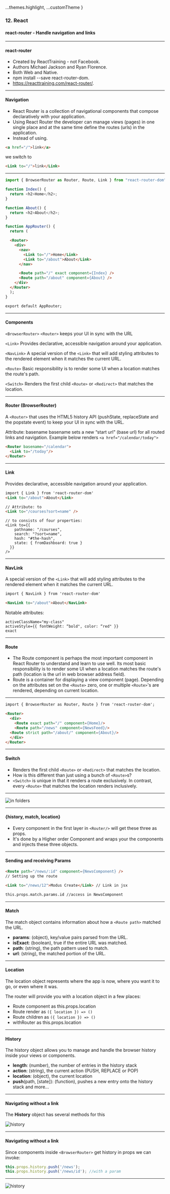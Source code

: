 
  ...themes.highlight,
  ...customTheme
}


### 12. React
#### react-router - Handle navigation and links


---

#### react-router

* Created by ReactTraining - not Facebook.
* Authors Michael Jackson and Ryan Florence.
* Both Web and Native.
* npm install --save react-router-dom.
* <a href="https://reacttraining.com/react-router/">https://reacttraining.com/react-router/</a>.


---

#### Navigation
* React Router is a collection of navigational components that compose declaratively with your application.
* Using React Router the developer can manage views (pages) in one single place and at the same time define the routes (urls) in the application.
* Instead of using.

```HTML
<a href="/">link</a>
```
we switch to
```HTML
<Link to="/">link</Link>
```


---

```JavaScript
import { BrowserRouter as Router, Route, Link } from "react-router-dom";

function Index() {
  return <h2>Home</h2>;
}

function About() {
  return <h2>About</h2>;
}

function AppRouter() {
  return (
```
```HTML
  <Router>
    <div>
      <nav>
        <Link to="/">Home</Link>
        <Link to="/about">About</Link>
      </nav>

      <Route path="/" exact component={Index} />
      <Route path="/about" component={About} />
    </div>
  </Router>
  );
}

export default AppRouter;
```


---

#### Components

```<BrowserRouter>```
```<Router>```
keeps your UI in sync with the URL

```<Link>```
Provides declarative, accessible navigation around your application.

```<NavLink>```
A special version of the ```<Link>``` that will add styling attributes to the rendered element when it matches the current URL.

```<Route>```
Basic responsibility is to render some UI when a location matches the route's path.

```<Switch>```
Renders the first child ```<Route>``` or ```<Redirect>``` that matches the location.


---

#### Router (BrowserRouter)

A ```<Router>``` that uses the HTML5 history API (pushState, replaceState and the popstate event) to keep your UI in sync with the URL.

Attribute: basename
basename sets a new “start url" (base url) for all routed links and navigation.
Example below renders ```<a href="/calendar/today">```

```HTML
<Router basename="/calendar">
  <Link to="/today"/>
</Router>
```


---

#### Link

Provides declarative, accessible navigation around your application.

```HTML
import { Link } from 'react-router-dom'
<Link to="/about">About</Link>

// Attribute: to
<Link to="/courses?sort=name" />
```
```
// to consists of four properties:
<Link to={{
    pathname: "/courses",
    search: "?sort=name",
    hash: "#the-hash",
    state: { fromDashboard: true }
  }}
/>
```


---

#### NavLink

A special version of the ```<Link>``` that will add styling attributes to the rendered element when it matches the current URL.

```HTML
import { NavLink } from 'react-router-dom'

<NavLink to="/about">About</NavLink>
```

Notable attributes:
```
activeClassName="my-class"
activeStyle={{ fontWeight: “bold", color: “red" }}
exact
```


---

#### Route

* The Route component is perhaps the most important component in React Router to understand and learn to use well. Its most basic responsibility is to render some UI when a location matches the route's path (location is the url in web browser address field).
* Route is a container for displaying a view component (page). Depending on the attributes set on the ```<Route>``` zero, one or multiple ```<Route>```'s are rendered, depending on current location.


---

```HTML
import { BrowserRouter as Router, Route } from 'react-router-dom';

<Router>
  <div>
    <Route exact path="/" component={Home}/>
    <Route path="/news" component={NewsFeed}/>
  <Route strict path="/about/" component={About}/>
  </div>
</Router>
```


---


#### Switch
* Renders the first child ```<Route>``` or ```<Redirect>``` that matches the location.
* How is this different than just using a bunch of ```<Route>```s?
* ```<Switch>``` is unique in that it renders a route exclusively. In contrast, every ```<Route>``` that matches the location renders inclusively.
  
  

---
  
<img src={img1} alt="in folders"/>


---

#### {history, match, location}
* Every component in the first layer in ```<Router/>``` will get these three as props.
* It's done by a Higher order Component and wraps your the components and injects these three objects.


---

#### Sending and receiving Params
```HTML
<Route path="/news/:id" component={NewsComponent} />
// Setting up the route

<Link to="/news/12">Modus Create</Link> // Link in jsx

this.props.match.params.id //access in NewsComponent
```


---

#### Match
The match object contains information about how a ```<Route path>``` matched the URL.
* **params**: (object), key/value pairs parsed from the URL.
* **isExact**: (boolean), true if the entire URL was matched.
* **path**: (string), the path pattern used to match.
* **url**: (string), the matched portion of the URL.


---

#### Location
The location object represents where the app is now, where you want it to go, or even where it was.

The router will provide you with a location object in a few places:
* Route component as this.props.location
* Route render as ```({ location }) => ()```
* Route children as ```({ location }) => ()```
* withRouter as this.props.location


---

#### History
The history object allows you to manage and handle the browser history inside your views or components.
* **length**: (number), the number of entries in the history stack
* **action**: (string), the current action (PUSH, REPLACE or POP)
* **location**: (object), the current location
* **push**(path, [state]): (function), pushes a new entry onto the history stack
and more...


---

#### Navigating without a link
The **History** object has several methods for this

<img src={img2} alt="history"/>


---

#### Navigating without a link

Since components inside ```<BrowserRouter>``` get history in props we can invoke:
```JavaScript
this.props.history.push('/news');
this.props.history.push('/news/id'); //with a param
```


---

<img src={img3} alt="history"/>